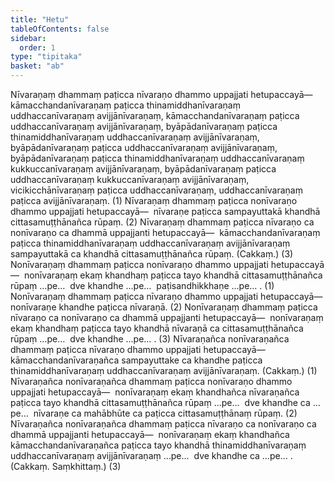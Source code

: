 ```yaml
---
title: "Hetu"
tableOfContents: false
sidebar:
  order: 1
type: "tipitaka"
basket: "ab"
---
```



<DynamicBreadcrumb />

<Division number="1">

<Paragraph number="1889">
Nīvaraṇaṃ dhammaṃ paṭicca nīvaraṇo dhammo uppajjati hetupaccayā—  kāmacchandanīvaraṇaṃ paṭicca thinamiddhanīvaraṇaṃ uddhaccanīvaraṇaṃ avijjānīvaraṇaṃ, kāmacchandanīvaraṇaṃ paṭicca uddhaccanīvaraṇaṃ avijjānīvaraṇaṃ, byāpādanīvaraṇaṃ paṭicca thinamiddhanīvaraṇaṃ uddhaccanīvaraṇaṃ avijjānīvaraṇaṃ, byāpādanīvaraṇaṃ paṭicca uddhaccanīvaraṇaṃ avijjānīvaraṇaṃ, byāpādanīvaraṇaṃ paṭicca thinamiddhanīvaraṇaṃ uddhaccanīvaraṇaṃ kukkuccanīvaraṇaṃ avijjānīvaraṇaṃ, byāpādanīvaraṇaṃ paṭicca uddhaccanīvaraṇaṃ kukkuccanīvaraṇaṃ avijjānīvaraṇaṃ, vicikicchānīvaraṇaṃ paṭicca uddhaccanīvaraṇaṃ, uddhaccanīvaraṇaṃ paṭicca avijjānīvaraṇaṃ. (1)
</Paragraph>

<Paragraph number="1890">
Nīvaraṇaṃ dhammaṃ paṭicca nonīvaraṇo dhammo uppajjati hetupaccayā—  nīvaraṇe paṭicca sampayuttakā khandhā cittasamuṭṭhānañca rūpaṃ. (2)
</Paragraph>

<Paragraph number="1891">
Nīvaraṇaṃ dhammaṃ paṭicca nīvaraṇo ca nonīvaraṇo ca dhammā uppajjanti hetupaccayā—  kāmacchandanīvaraṇaṃ paṭicca thinamiddhanīvaraṇaṃ uddhaccanīvaraṇaṃ avijjānīvaraṇaṃ sampayuttakā ca khandhā cittasamuṭṭhānañca rūpaṃ. (Cakkaṃ.) (3)
</Paragraph>

</Division>
<Division number="2">

<Paragraph number="1892">
Nonīvaraṇaṃ dhammaṃ paṭicca nonīvaraṇo dhammo uppajjati hetupaccayā—  nonīvaraṇaṃ ekaṃ khandhaṃ paṭicca tayo khandhā cittasamuṭṭhānañca rūpaṃ …pe…  dve khandhe …pe…  paṭisandhikkhaṇe …pe… . (1)
</Paragraph>

<Paragraph number="1893">
Nonīvaraṇaṃ dhammaṃ paṭicca nīvaraṇo dhammo uppajjati hetupaccayā—  nonīvaraṇe khandhe paṭicca nīvaraṇā. (2)
</Paragraph>

<Paragraph number="1894">
Nonīvaraṇaṃ dhammaṃ paṭicca nīvaraṇo ca nonīvaraṇo ca dhammā uppajjanti hetupaccayā—  nonīvaraṇaṃ ekaṃ khandhaṃ paṭicca tayo khandhā nīvaraṇā ca cittasamuṭṭhānañca rūpaṃ …pe…  dve khandhe …pe… . (3)
</Paragraph>

</Division>
<Division number="3">

<Paragraph number="1895">
Nīvaraṇañca nonīvaraṇañca dhammaṃ paṭicca nīvaraṇo dhammo uppajjati hetupaccayā—  kāmacchandanīvaraṇañca sampayuttake ca khandhe paṭicca thinamiddhanīvaraṇaṃ uddhaccanīvaraṇaṃ avijjānīvaraṇaṃ. (Cakkaṃ.) (1)
</Paragraph>

<Paragraph number="1896">
Nīvaraṇañca nonīvaraṇañca dhammaṃ paṭicca nonīvaraṇo dhammo uppajjati hetupaccayā—  nonīvaraṇaṃ ekaṃ khandhañca nīvaraṇañca paṭicca tayo khandhā cittasamuṭṭhānañca rūpaṃ …pe…  dve khandhe ca …pe…  nīvaraṇe ca mahābhūte ca paṭicca cittasamuṭṭhānaṃ rūpaṃ. (2)
</Paragraph>

<Paragraph number="1897">
Nīvaraṇañca nonīvaraṇañca dhammaṃ paṭicca nīvaraṇo ca nonīvaraṇo ca dhammā uppajjanti hetupaccayā—  nonīvaraṇaṃ ekaṃ khandhañca kāmacchandanīvaraṇañca paṭicca tayo khandhā thinamiddhanīvaraṇaṃ uddhaccanīvaraṇaṃ avijjānīvaraṇaṃ …pe…  dve khandhe ca …pe… . (Cakkaṃ. Saṃkhittaṃ.) (3)
</Paragraph>
</Division>